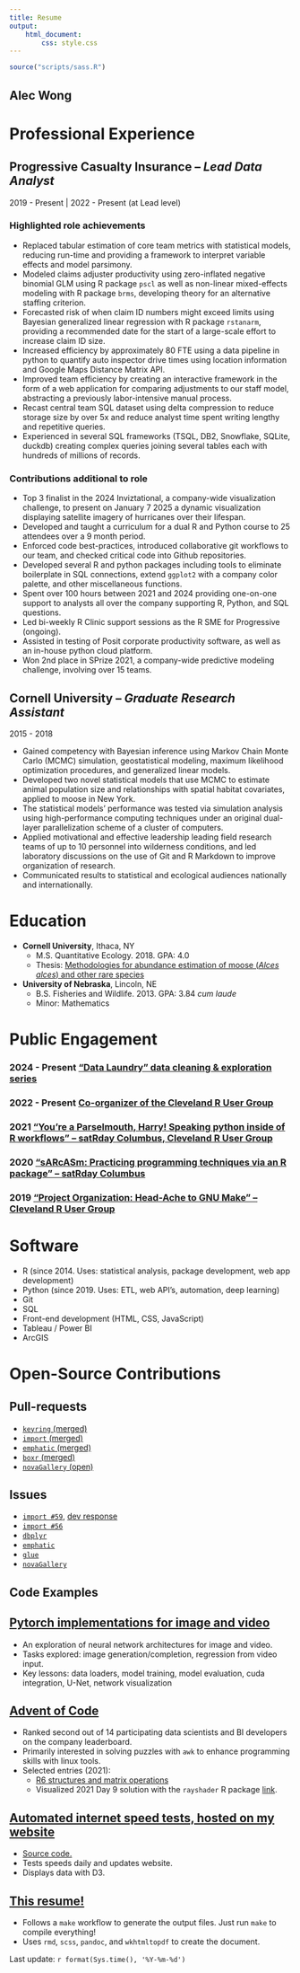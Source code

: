 ```yaml
---
title: Resume
output:
    html_document:
        css: style.css
---
```


```r
source("scripts/sass.R")
```

<div class=header-flex-container>
# Alec Wong
</div>

# <span class=section-header>Professional Experience</span> {.section-box}

## Progressive Casualty Insurance -- *Lead Data Analyst* {.company-box .pgr-box}

2019 - Present | 2022 - Present (at Lead level)

### Highlighted role achievements

<div class='company-bullets'>
- Replaced tabular estimation of core team metrics with statistical models, reducing run-time and providing a framework to interpret variable effects and model parsimony.
- Modeled claims adjuster productivity using zero-inflated negative binomial GLM using R package `pscl` as well as non-linear mixed-effects modeling with R package `brms`, developing theory for an alternative staffing criterion.
- Forecasted risk of when claim ID numbers might exceed limits using Bayesian generalized linear regression with R package `rstanarm`, providing a recommended date for the start of a large-scale effort to increase claim ID size.
- Increased efficiency by approximately 80 FTE using a data pipeline in python to quantify auto inspector drive times using location information and Google Maps Distance Matrix API.
- Improved team efficiency by creating an interactive framework in the form of a web application for comparing adjustments to our staff model, abstracting a previously labor-intensive manual process.
- Recast central team SQL dataset using delta compression to reduce storage size by over 5x and reduce analyst time spent writing lengthy and repetitive queries.
- Experienced in several SQL frameworks (TSQL, DB2, Snowflake, SQLite, duckdb) creating complex queries joining several tables each with hundreds of millions of records.
</div>

### Contributions additional to role

<div class='company-bullets'>
- Top 3 finalist in the 2024 Inviztational, a company-wide visualization challenge, to present on January 7 2025 a dynamic visualization displaying satellite imagery of hurricanes over their lifespan.
- Developed and taught a curriculum for a dual R and Python course to 25 attendees over a 9 month period.
- Enforced code best-practices, introduced collaborative git workflows to our team, and checked critical code into Github repositories.
- Developed several R and python packages including tools to eliminate boilerplate in SQL connections, extend `ggplot2` with a company color palette, and other miscellaneous functions.
- Spent over 100 hours between 2021 and 2024 providing one-on-one support to analysts all over the company supporting R, Python, and SQL questions.
- Led bi-weekly R Clinic support sessions as the R SME for Progressive (ongoing).
- Assisted in testing of Posit corporate productivity software, as well as an in-house python cloud platform.
- Won 2nd place in SPrize 2021, a company-wide predictive modeling challenge, involving over 15 teams.
</div>

## Cornell University -- *Graduate Research Assistant* {.company-box .cornell-box}

2015 - 2018

<div class='company-bullets'>
- Gained competency with Bayesian inference using Markov Chain Monte Carlo (MCMC) simulation, geostatistical modeling, maximum likelihood optimization procedures, and generalized linear models.
- Developed two novel statistical models that use MCMC to estimate animal population size and relationships with spatial habitat covariates, applied to moose in New York.
- The statistical models' performance was tested via simulation analysis using high-performance computing techniques under an original dual-layer parallelization scheme of a cluster of computers.
- Applied motivational and effective leadership leading field research teams of up to 10 personnel into wilderness conditions, and led laboratory discussions on the use of Git and R Markdown to improve organization of research.
- Communicated results to statistical and ecological audiences nationally and internationally.
</div>

<div class=bottom-grid>

# <span class=section-header>Education</span> {.section-box .bottom-grid-item}

* **Cornell University**, Ithaca, NY
    * M.S. Quantitative Ecology. 2018. GPA: 4.0
    * Thesis: [Methodologies for abundance estimation of moose (*Alces alces*) and other rare species](https://drive.google.com/file/d/18yUIGAyi5ypOhyEOd3BlsLt-20M1R2LC/view)
* **University of Nebraska**, Lincoln, NE
    * B.S. Fisheries and Wildlife. 2013. GPA: 3.84 *cum laude*
    * Minor: Mathematics

# <span class=section-header>Public Engagement</span> {.section-box .bottom-grid-item}

### 2024 - Present ["Data Laundry" data cleaning & exploration series](https://github.com/awong234/laundry-day)
### 2022 - Present [Co-organizer of the Cleveland R User Group](https://www.meetup.com/cleveland-user-group/)
### 2021 ["You’re a Parselmouth, Harry! Speaking python inside of R workflows" -- satRday Columbus, Cleveland R User Group](https://www.youtube.com/watch?v=rAvPJzCKCCg)
### 2020 ["sARcASm: Practicing programming techniques via an R package" -- satRday Columbus](https://www.youtube.com/watch?v=_ulDpEcjZEA)
### 2019 ["Project Organization: Head-Ache to GNU Make" -- Cleveland R User Group](https://www.youtube.com/watch?v=dCkHqzotzsQ)

</div>

<div class=bottom-grid>

# <span class=section-header>Software</span> {.section-box .bottom-grid-item}

* R (since 2014. Uses: statistical analysis, package development, web app development)
* Python (since 2019. Uses: ETL, web API's, automation, deep learning)
* Git
* SQL
* Front-end development (HTML, CSS, JavaScript)
* Tableau / Power BI
* ArcGIS

# <span class=section-header>Open-Source Contributions</span> {.section-box .bottom-grid-item}

<div class=bottom-grid>

## Pull-requests

* [`keyring` (merged)](https://github.com/r-lib/keyring/pull/88)
* [`import` (merged)](https://github.com/rticulate/import/pull/55)
* [`emphatic` (merged)](https://github.com/coolbutuseless/emphatic/pull/4)
* [`boxr` (merged)](https://github.com/r-box/boxr/pull/79)
* [`novaGallery` (open)](https://github.com/novafacile/novagallery/pull/51)

## Issues

* [`import #59`](https://github.com/rticulate/import/issues/59), [dev response](https://github.com/rticulate/import/issues/56#issuecomment-1129147197)
* [`import #56`](https://github.com/rticulate/import/issues/56)
* [`dbplyr`](https://github.com/tidyverse/dbplyr/issues/553)
* [`emphatic`](https://github.com/coolbutuseless/emphatic/issues/3)
* [`glue`](https://github.com/tidyverse/glue/issues/158)
* [`novaGallery`](https://github.com/novafacile/novagallery/issues/52)

</div>

</div>

<div class=section-box>

# <span class=section-header>Code Examples</span>

## [Pytorch implementations for image and video](https://github.com/awong234/torch-for-image-and-video)

* An exploration of neural network architectures for image and video.
* Tasks explored: image generation/completion, regression from video input.
* Key lessons: data loaders, model training, model evaluation, cuda integration, U-Net, network visualization

## [Advent of Code](https://github.com/awong234/advent_of_code)

* Ranked second out of 14 participating data scientists and BI developers on the company leaderboard.
* Primarily interested in solving puzzles with `awk` to enhance programming skills with linux tools.
* Selected entries (2021):
    * [R6 structures and matrix operations](https://github.com/awong234/advent_of_code/tree/main/2021/day_06)
    * Visualized 2021 Day 9 solution with the `rayshader` R package [link](https://github.com/awong234/advent_of_code/blob/main/2021/day_09/readme.md).

## [Automated internet speed tests, hosted on my website](https://alecsalces.com/speedtest/)

* [Source code.](https://github.com/awong234/speedtest)
* Tests speeds daily and updates website.
* Displays data with D3.

## [This resume!](https://github.com/awong234/Resume)

* Follows a `make` workflow to generate the output files. Just run `make` to compile everything!
* Uses `rmd`, `scss`, `pandoc`, and `wkhtmltopdf` to create the document.

</div>

<div class=footer>
Last update: `r format(Sys.time(), '%Y-%m-%d')`
</div>
